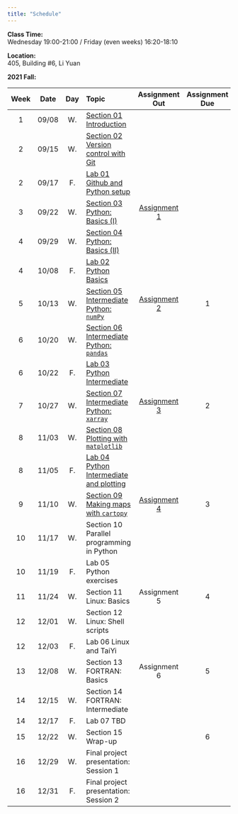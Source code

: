 ---
title: "Schedule"
---
**Class Time:**   
Wednesday 19:00-21:00 / Friday (even weeks) 16:20-18:10

**Location:**   
405, Building #6, Li Yuan  

**2021 Fall:**

|Week|Date |Day | Topic                                                                                               |Assignment Out                                                          |Assignment Due|
|:--:|:---:|:--:|:----------------------------------------------------------------------------------------------------|:----------------------------------------------------------------------:|:------------:|
|1   |09/08|W.  |[Section 01 Introduction](https://zhu-group.github.io/ese5023/Section_01.html)                       |                                                                        |              |
|2   |09/15|W.  |[Section 02 Version control with Git](https://zhu-group.github.io/ese5023/Section_02.html)           |                                                                        |              |
|2   |09/17|F.  |[Lab 01 Github and Python setup](https://zhu-group.github.io/ese5023/Lab_01.html)                    |                                                                        |              |
|3   |09/22|W.  |[Section 03 Python: Basics (I)](https://zhu-group.github.io/ese5023/Section_03.html)                 | [Assignment 1](https://zhu-group.github.io/ese5023/Assignment_01.html) |              |
|4   |09/29|W.  |[Section 04 Python: Basics (II)](https://zhu-group.github.io/ese5023/Section_04.html)                |                                                                        |              |
|4   |10/08|F.  |[Lab 02  Python Basics](https://zhu-group.github.io/ese5023/Lab_02.html)                             |                                                                        |              |
|5   |10/13|W.  |[Section 05 Intermediate Python: `numPy`](https://zhu-group.github.io/ese5023/Section_05.html)       | [Assignment 2](https://zhu-group.github.io/ese5023/Assignment_02.html) |      1       |
|6   |10/20|W.  |[Section 06 Intermediate Python: `pandas`](https://zhu-group.github.io/ese5023/Section_06.html)      |                                                                        |              |
|6   |10/22|F.  |[Lab 03  Python Intermediate](https://zhu-group.github.io/ese5023/Lab_03.html)                       |                                                                        |              |
|7   |10/27|W.  |[Section 07 Intermediate Python: `xarray`](https://zhu-group.github.io/ese5023/Section_07.html)      | [Assignment 3](https://zhu-group.github.io/ese5023/Assignment_03.html) |      2       |
|8   |11/03|W.  |[Section 08 Plotting with `matplotlib`](https://zhu-group.github.io/ese5023/Section_08.html)         |                                                                        |              |
|8   |11/05|F.  |[Lab 04  Python Intermediate and plotting](https://zhu-group.github.io/ese5023/Lab_04.html)          |                                                                        |              |
|9   |11/10|W.  |[Section 09 Making maps with `cartopy`](https://zhu-group.github.io/ese5023/Section_09.html)         | [Assignment 4](https://zhu-group.github.io/ese5023/Assignment_04.html) |      3       |
|10  |11/17|W.  |Section 10 Parallel programming in Python                                             |              |              |
|10  |11/19|F.  |Lab 05  Python exercises                                                              |              |              |
|11  |11/24|W.  |Section 11 Linux: Basics                                                              | Assignment 5 |     4        |
|12  |12/01|W.  |Section 12 Linux: Shell scripts                                                       |              |              |
|12  |12/03|F.  |Lab 06 Linux and TaiYi                                                                |              |              |
|13  |12/08|W.  |Section 13 FORTRAN: Basics                                                            | Assignment 6 |     5        |
|14  |12/15|W.  |Section 14 FORTRAN: Intermediate                                                      |              |              |
|14  |12/17|F.  |Lab 07 TBD                                                                            |              |              |
|15  |12/22|W.  |Section 15 Wrap-up                                                                    |              |     6        |
|16  |12/29|W.  |Final project presentation: Session 1                                                 |              |              |  
|16  |12/31|F.  |Final project presentation: Session 2                                                 |              |              |
